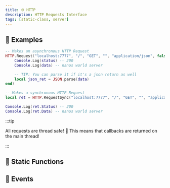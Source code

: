 ```yaml
---
title: 🌐 HTTP
description: HTTP Requests Interface
tags: [static-class, server]
---
```


<HeaderDeclaration type="StaticClass" name="HTTP" is_static />


## 🎒 Examples

```lua title="Server/Index.lua"
-- Makes an asynchronous HTTP Request
HTTP.Request("localhost:7777", "/", "GET", "", "application/json", false, {}, function(status, data)
    Console.Log(status) -- 200
    Console.Log(data) -- nanos world server

	-- TIP: You can parse it if it's a json return as well
    local json_ret = JSON.parse(data)
end)
```

```lua title="Server/Index.lua"
-- Makes a synchronous HTTP Request
local ret = HTTP.RequestSync("localhost:7777", "/", "GET", "", "application/json", false, {})

Console.Log(ret.Status) -- 200
Console.Log(ret.Data) -- nanos world server
```

:::tip

All requests are thread safe! 🥳 This means that callbacks are returned on the main thread!

:::


## 🗿 Static Functions

<StaticFunctionsDeclaration type="StaticClass" name="HTTP" />


## 🚀 Events

<EventsDeclaration type="StaticClass" name="HTTP" />
